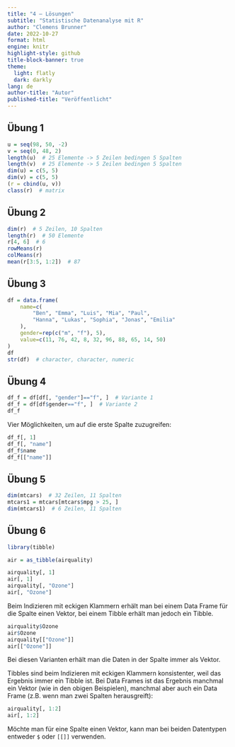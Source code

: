 ```yaml
---
title: "4 – Lösungen"
subtitle: "Statistische Datenanalyse mit R"
author: "Clemens Brunner"
date: 2022-10-27
format: html
engine: knitr
highlight-style: github
title-block-banner: true
theme:
  light: flatly
  dark: darkly
lang: de
author-title: "Autor"
published-title: "Veröffentlicht"
---
```


## Übung 1

```r
u = seq(98, 50, -2)
v = seq(0, 48, 2)
length(u)  # 25 Elemente -> 5 Zeilen bedingen 5 Spalten
length(v)  # 25 Elemente -> 5 Zeilen bedingen 5 Spalten
dim(u) = c(5, 5)
dim(v) = c(5, 5)
(r = cbind(u, v))
class(r)  # matrix
```


## Übung 2

```r
dim(r)  # 5 Zeilen, 10 Spalten
length(r)  # 50 Elemente
r[4, 6]  # 6
rowMeans(r)
colMeans(r)
mean(r[3:5, 1:2])  # 87
```


## Übung 3

```r
df = data.frame(
    name=c(
        "Ben", "Emma", "Luis", "Mia", "Paul",
        "Hanna", "Lukas", "Sophia", "Jonas", "Emilia"
    ),
    gender=rep(c("m", "f"), 5),
    value=c(11, 76, 42, 8, 32, 96, 88, 65, 14, 50)
)
df
str(df)  # character, character, numeric
```


## Übung 4

```r
df_f = df[df[, "gender"]=="f", ]  # Variante 1
df_f = df[df$gender=="f", ]  # Variante 2
df_f
```

Vier Möglichkeiten, um auf die erste Spalte zuzugreifen:

```r
df_f[, 1]
df_f[, "name"]
df_f$name
df_f[["name"]]
```


## Übung 5

```r
dim(mtcars)  # 32 Zeilen, 11 Spalten
mtcars1 = mtcars[mtcars$mpg > 25, ]
dim(mtcars1)  # 6 Zeilen, 11 Spalten
````


## Übung 6

```r
library(tibble)

air = as_tibble(airquality)
```

```r
airquality[, 1]
air[, 1]
airquality[, "Ozone"]
air[, "Ozone"]
```

Beim Indizieren mit eckigen Klammern erhält man bei einem Data Frame für die Spalte einen Vektor, bei einem Tibble erhält man jedoch ein Tibble.

```r
airquality$Ozone
air$Ozone
airquality[["Ozone"]]
air[["Ozone"]]
```

Bei diesen Varianten erhält man die Daten in der Spalte immer als Vektor.

Tibbles sind beim Indizieren mit eckigen Klammern konsistenter, weil das Ergebnis immer ein Tibble ist. Bei Data Frames ist das Ergebnis manchmal ein Vektor (wie in den obigen Beispielen), manchmal aber auch ein Data Frame (z.B. wenn man zwei Spalten herausgreift):

```r
airquality[, 1:2]
air[, 1:2]
```

Möchte man für eine Spalte einen Vektor, kann man bei beiden Datentypen entweder `$` oder `[[]]` verwenden.
